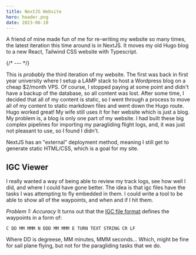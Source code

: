 ```yaml
---
title: NextJS Website
hero: header.png
date: 2023-06-10
---
```


A friend of mine made fun of me for re-writing my website so many times, the latest iteration this time around
is in NextJS.  It moves my old Hugo blog to a new React, Tailwind CSS website with Typescript.

{/* --- */}

This is *probably* the third iteration of my website.  The first was back in first year university where I setup
a LAMP stack to host a Wordpress blog on a cheap $2/month VPS.  Of course, I stopped paying at some point and didn't have a backup
of the database, so all content was lost.  After some time, I decided that all of my content is static, so I went through a process
to move all of my content to static markdown files and went down the Hugo route.  Hugo worked great! My wife still uses it for her
website which is just a blog.  My problem is, a blog is only one part of my website.  I had built these big complex pipelines for 
importing my paragliding flight logs, and, it was just not pleasant to use, so I found I didn't.

NextJS has an "external" deployment method, meaning I still get to generate static HTML/CSS, which is a goal for my site.


## IGC Viewer

I really wanted a way of being able to review my track logs, see how well I did, and where I could have gone better.  The idea is that igc files
have the tasks I was attempting to fly embedded in them.  I could write a tool to be able to show all of the waypoints, and when and if I hit them.

*Problem 1:  Accuracy*
It turns out that the [IGC file format](https://xp-soaring.github.io/igc_file_format/igc_format_2008.html) defines the waypoints in a form of:
```
C DD MM MMM N DDD MM MMM E TURN TEXT STRING CR LF
```
Where DD is degreese, MM minutes, MMM seconds... Which, might be fine for sail plane flying, but not for the paragliding tasks that we do.

